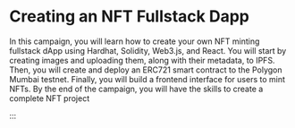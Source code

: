 # Creating an NFT Fullstack Dapp

In this campaign, you will learn how to create your own NFT minting fullstack dApp using Hardhat, Solidity, Web3.js, and React. You will start by creating images and uploading them, along with their metadata, to IPFS. Then, you will create and deploy an ERC721 smart contract to the Polygon Mumbai testnet. Finally, you will build a frontend interface for users to mint NFTs. By the end of the campaign, you will have the skills to create a complete NFT project


<DocCardList />

<QuestButton
  text="Go To Campaign Page"
  link="https://app.stackup.dev/campaign_page/creating-an-nft-fullstack-dapp"
/>

:::
